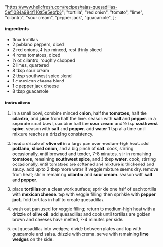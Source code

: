   "https://www.hellofresh.com/recipes/rajas-quesadillas-5ef1084a984f11095e5ebfb6";
  "tortilla",
  "red onion",
  "tomato",
  "lime",
  "cilantro",
  "sour cream",
  "pepper jack",
  "guacamole",
];

#### ingredients

- flour tortillas
- 2 poblano peppers, diced
- 2 red onions, 4 tsp minced, rest thinly sliced
- 4 roma tomatoes, diced
- ½ oz cilantro, roughly chopped
- 2 limes, quartered
- 8 tbsp sour cream
- 2 tbsp southwest spice blend
- 1 c mexican cheese blend
- 1 c pepper jack cheese
- 8 tbsp guacamole

#### instructions

1. in a small bowl, combine minced **onion**, half the **tomatoes**, half the **cilantro**, and **juice** from half the lime. season with **salt** and **pepper**. in a separate small bowl, combine half the **sour cream** and ½ tsp **southwest spice**. season with **salt** and **pepper**. add **water** 1 tsp at a time until mixture reaches a drizzling consistency.

2. heat a drizzle of **olive oil** in a large pan over medium-high heat. add **poblano**, **sliced onion**, and a big pinch of **salt**. cook, stirring occasionally, until browned and tender, 7-8 minutes. stir in remaining **tomatoes**, remaining **southwest spice**, and 2 tbsp **water**. cook, stirring occasionally, until tomatoes are softened and mixture is thickened and saucy. add up to 2 tbsp more water if veggie mixture seems dry. remove from heat; stir in remaining **cilantro** and **sour cream**. season with **salt** and **pepper**.

3. place **tortillas** on a clean work surface; sprinkle one half of each tortilla with **mexican cheese**. top with veggie filling, then sprinkle with **pepper jack**. fold tortillas in half to create quesadillas.

4. wash out pan used for veggie filling; return to medium-high heat with a drizzle of **olive oil**. add quesadillas and cook until tortillas are golden brown and cheeses have melted, 2-4 minutes per side.

5. cut quesadillas into wedges; divide between plates and top with guacamole and salsa. drizzle with crema. serve with remaining **lime wedges** on the side.
